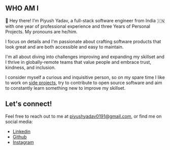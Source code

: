 ## WHO AM I

👋 Hey there! I'm Piyush Yadav, a full-stack software engineer from India 🇮🇳 with one year of professional experience and three Years of Personal Projects. My pronouns are he/him.

I focus on details and I'm passionate about crafting software products that look great and are both accessible and easy to maintain.

I'm all about diving into challenges improving and expanding my skillset and I thrive in globally-remote teams that value people and embrace trust, kindness, and inclusion.

I consider myself a curious and inquisitive person, so on my spare time I like to work on [side projects](/projects), try to contribute to open source software and aim to constantly learn something new to improve my skillset.

## Let's connect!

Feel free to reach out to me at [piyushyadav0191@gmail.com](mailto:piyushyadav0191@gmail.com), or find me on social media:

- [Linkedin](https://linkedin.com/in/piyushyadav0191)
- [Github](https://github.com/piyushyadav0191)
- [Instagram](https://www.instagram.com/1.601833988749894848203)
